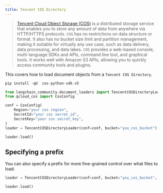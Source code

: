 ```yaml
---
title: Tencent COS Directory
---
```


>[Tencent Cloud Object Storage (COS)](https://www.tencentcloud.com/products/cos) is a distributed
> storage service that enables you to store any amount of data from anywhere via HTTP/HTTPS protocols.
> `COS` has no restrictions on data structure or format. It also has no bucket size limit and
> partition management, making it suitable for virtually any use case, such as data delivery,
> data processing, and data lakes. `COS` provides a web-based console, multi-language SDKs and APIs,
> command line tool, and graphical tools. It works well with Amazon S3 APIs, allowing you to quickly
> access community tools and plugins.

This covers how to load document objects from a `Tencent COS Directory`.

```python
pip install -qU  cos-python-sdk-v5
```

```python
from langchain_community.document_loaders import TencentCOSDirectoryLoader
from qcloud_cos import CosConfig
```

```python
conf = CosConfig(
    Region="your cos region",
    SecretId="your cos secret_id",
    SecretKey="your cos secret_key",
)
loader = TencentCOSDirectoryLoader(conf=conf, bucket="you_cos_bucket")
```

```python
loader.load()
```

## Specifying a prefix

You can also specify a prefix for more fine-grained control over what files to load.

```python
loader = TencentCOSDirectoryLoader(conf=conf, bucket="you_cos_bucket", prefix="fake")
```

```python
loader.load()
```
